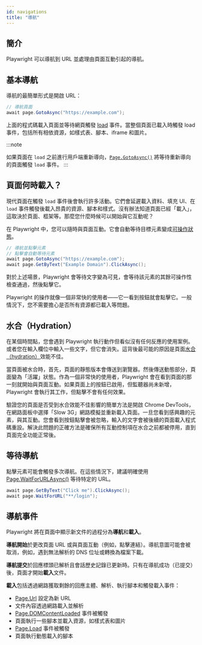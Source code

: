 ```yaml
---
id: navigations
title: "導航"
---
```


## 簡介

Playwright 可以導航到 URL 並處理由頁面互動引起的導航。

## 基本導航

導航的最簡單形式是開啟 URL：

```csharp
// 導航頁面
await page.GotoAsync("https://example.com");
```

上面的程式碼載入頁面並等待網頁觸發 [load](https://developer.mozilla.org/en-US/docs/Web/API/Window/load_event) 事件。當整個頁面已載入時觸發 load 事件，包括所有相依資源，如樣式表、腳本、iframe 和圖片。

:::note

如果頁面在 `load` 之前進行用戶端重新導向，[`Page.GotoAsync()`](/api/class-page.mdx#page-goto) 將等待重新導向的頁面觸發 `load` 事件。
:::

## 頁面何時載入？

現代頁面在觸發 `load` 事件後會執行許多活動。它們會延遲載入資料、填充 UI、在 `load` 事件觸發後載入昂貴的資源、腳本和樣式。沒有辦法知道頁面已經「載入」，這取決於頁面、框架等。那麼您什麼時候可以開始與它互動呢？

在 Playwright 中，您可以隨時與頁面互動。它會自動等待目標元素變成[可操作狀態](./actionability.mdx)。

```csharp
// 導航並點擊元素
// 點擊會自動等待元素
await page.GotoAsync("https://example.com");
await page.GetByText("Example Domain").ClickAsync();
```

對於上述場景，Playwright 會等待文字變為可見，會等待該元素的其餘可操作性檢查通過，然後點擊它。

Playwright 的操作就像一個非常快的使用者——它一看到按鈕就會點擊它。一般情況下，您不需要擔心是否所有資源都已載入等問題。

## 水合（Hydration）

在某個時間點，您會遇到 Playwright 執行動作但看似沒有任何反應的使用案例。或者您在輸入欄位中輸入一些文字，但它會消失。這背後最可能的原因是頁面[水合（hydration）](https://en.wikipedia.org/wiki/Hydration_(web_development))效能不佳。

當頁面被水合時，首先，頁面的靜態版本會傳送到瀏覽器。然後傳送動態部分，頁面變為「活躍」狀態。作為一個非常快的使用者，Playwright 會在看到頁面的那一刻就開始與頁面互動。如果頁面上的按鈕已啟用，但監聽器尚未新增，Playwright 會執行其工作，但點擊不會有任何效果。

驗證您的頁面是否受到水合效能不佳影響的簡單方法是開啟 Chrome DevTools，在網路面板中選擇「Slow 3G」網路模擬並重新載入頁面。一旦您看到感興趣的元素，與其互動。您會看到按鈕點擊會被忽略，輸入的文字會被後續的頁面載入程式碼重設。解決此問題的正確方法是確保所有互動控制項在水合之前都被停用，直到頁面完全功能正常後。

## 等待導航

點擊元素可能會觸發多次導航。在這些情況下，建議明確使用 [Page.WaitForURLAsync()](/api/class-page.mdx#page-wait-for-url) 等待特定的 URL。

```csharp
await page.GetByText("Click me").ClickAsync();
await page.WaitForURL("**/login");
```

## 導航事件

Playwright 將在頁面中顯示新文件的過程分為**導航**和**載入**。

**導航開始**於更改頁面 URL 或與頁面互動（例如，點擊連結）。導航意圖可能會被取消，例如，遇到無法解析的 DNS 位址或轉換為檔案下載。

**導航提交**於回應標頭已解析且會話歷史記錄已更新時。只有在導航成功（已提交）後，頁面才開始**載入**文件。

**載入**包括透過網路獲取剩餘的回應主體、解析、執行腳本和觸發載入事件：
- [Page.Url](/api/class-page.mdx#page-url) 設定為新 URL
- 文件內容透過網路載入並解析
- [Page.DOMContentLoaded](/api/class-page.mdx#page-event-dom-content-loaded) 事件被觸發
- 頁面執行一些腳本並載入資源，如樣式表和圖片
- [Page.Load](/api/class-page.mdx#page-event-load) 事件被觸發
- 頁面執行動態載入的腳本


[Accessibility]: /api/class-accessibility.mdx "Accessibility"
[APIRequest]: /api/class-apirequest.mdx "APIRequest"
[APIRequestContext]: /api/class-apirequestcontext.mdx "APIRequestContext"
[APIResponse]: /api/class-apiresponse.mdx "APIResponse"
[APIResponseAssertions]: /api/class-apiresponseassertions.mdx "APIResponseAssertions"
[Browser]: /api/class-browser.mdx "Browser"
[BrowserContext]: /api/class-browsercontext.mdx "BrowserContext"
[BrowserType]: /api/class-browsertype.mdx "BrowserType"
[CDPSession]: /api/class-cdpsession.mdx "CDPSession"
[CDPSessionEvent]: /api/class-cdpsessionevent.mdx "CDPSessionEvent"
[Clock]: /api/class-clock.mdx "Clock"
[ConsoleMessage]: /api/class-consolemessage.mdx "ConsoleMessage"
[Dialog]: /api/class-dialog.mdx "Dialog"
[Download]: /api/class-download.mdx "Download"
[ElementHandle]: /api/class-elementhandle.mdx "ElementHandle"
[FileChooser]: /api/class-filechooser.mdx "FileChooser"
[FormData]: /api/class-formdata.mdx "FormData"
[Frame]: /api/class-frame.mdx "Frame"
[FrameLocator]: /api/class-framelocator.mdx "FrameLocator"
[JSHandle]: /api/class-jshandle.mdx "JSHandle"
[Keyboard]: /api/class-keyboard.mdx "Keyboard"
[Locator]: /api/class-locator.mdx "Locator"
[LocatorAssertions]: /api/class-locatorassertions.mdx "LocatorAssertions"
[Mouse]: /api/class-mouse.mdx "Mouse"
[Page]: /api/class-page.mdx "Page"
[PageAssertions]: /api/class-pageassertions.mdx "PageAssertions"
[Playwright]: /api/class-playwright.mdx "Playwright"
[PlaywrightAssertions]: /api/class-playwrightassertions.mdx "PlaywrightAssertions"
[Request]: /api/class-request.mdx "Request"
[Response]: /api/class-response.mdx "Response"
[Route]: /api/class-route.mdx "Route"
[Selectors]: /api/class-selectors.mdx "Selectors"
[TimeoutError]: /api/class-timeouterror.mdx "TimeoutError"
[Touchscreen]: /api/class-touchscreen.mdx "Touchscreen"
[Tracing]: /api/class-tracing.mdx "Tracing"
[Video]: /api/class-video.mdx "Video"
[WebError]: /api/class-weberror.mdx "WebError"
[WebSocket]: /api/class-websocket.mdx "WebSocket"
[WebSocketFrame]: /api/class-websocketframe.mdx "WebSocketFrame"
[WebSocketRoute]: /api/class-websocketroute.mdx "WebSocketRoute"
[Worker]: /api/class-worker.mdx "Worker"
[Element]: https://developer.mozilla.org/en-US/docs/Web/API/element "Element"
[EvaluationArgument]: /evaluating.mdx#evaluation-argument "EvaluationArgument"
[Promise]: https://developer.mozilla.org/en-US/docs/Web/JavaScript/Reference/Global_Objects/Promise "Promise"
[iterator]: https://developer.mozilla.org/en-US/docs/Web/JavaScript/Reference/Iteration_protocols "Iterator"
[origin]: https://developer.mozilla.org/en-US/docs/Glossary/Origin "Origin"
[selector]: https://developer.mozilla.org/en-US/docs/Web/CSS/CSS_Selectors "selector"
[Serializable]: https://developer.mozilla.org/en-US/docs/Web/JavaScript/Reference/Global_Objects/JSON/stringify#Description "Serializable"
[UIEvent.detail]: https://developer.mozilla.org/en-US/docs/Web/API/UIEvent/detail "UIEvent.detail"
[UnixTime]: https://en.wikipedia.org/wiki/Unix_time "Unix Time"
[xpath]: https://developer.mozilla.org/en-US/docs/Web/XPath "xpath"

[bool]: https://docs.microsoft.com/en-us/dotnet/api/system.boolean "bool"
[Date]: https://learn.microsoft.com/en-us/dotnet/api/system.datetime "DateTime"
[double]: https://docs.microsoft.com/en-us/dotnet/api/system.double "double"
[byte]: https://docs.microsoft.com/en-us/dotnet/api/system.byte "byte"
[int]: https://docs.microsoft.com/en-us/dotnet/api/system.int32 "int"
[long]: https://docs.microsoft.com/en-us/dotnet/api/system.int64 "long"
[void]: https://docs.microsoft.com/en-us/dotnet/csharp/language-reference/builtin-types/void "void"
[string]: https://docs.microsoft.com/en-us/dotnet/api/system.string "string"
[URL]: https://nodejs.org/api/url.html "URL"
[Regex]: https://docs.microsoft.com/en-us/dotnet/api/system.text.regularexpressions.regex "Regex"

[Action]: https://docs.microsoft.com/en-us/dotnet/api/system.action-1 "Action"
[Func]: https://docs.microsoft.com/en-us/dotnet/api/system.func-2 "Func"
[IEnumerable]: https://docs.microsoft.com/en-us/dotnet/api/system.collections.ienumerable "IEnumerable"
[IReadOnlyList]: https://learn.microsoft.com/en-us/dotnet/api/system.collections.generic.ireadonlylist-1?view=net-9.0 "IReadOnlyList"
[IDictionary]: https://docs.microsoft.com/en-us/dotnet/api/system.collections.idictionary "IDictionary"
[Task]: https://docs.microsoft.com/en-us/dotnet/api/system.threading.tasks.task?view=net-5.0 "Task"
[IReadOnlyDictionary]: https://docs.microsoft.com/en-us/dotnet/api/system.collections.generic.ireadonlydictionary-2 "IReadOnlyDictionary"
[JsonElement]: https://docs.microsoft.com/en-us/dotnet/api/system.text.json.jsonelement "JsonElement"

[all available image tags]: https://mcr.microsoft.com/en-us/product/playwright/dotnet/about "all available image tags"
[Microsoft Artifact Registry]: https://mcr.microsoft.com/en-us/product/playwright/dotnet/about "Microsoft Artifact Registry"
[Dockerfile.noble]: https://github.com/microsoft/playwright-dotnet/blob/main/utils/docker/Dockerfile.noble "Dockerfile.noble"

